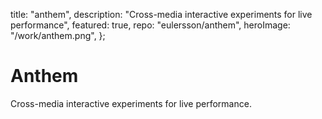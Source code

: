   title: "anthem",
  description: "Cross-media interactive experiments for live performance",
  featured: true,
  repo: "eulersson/anthem",
  heroImage: "/work/anthem.png",
};

# Anthem

Cross-media interactive experiments for live performance.
